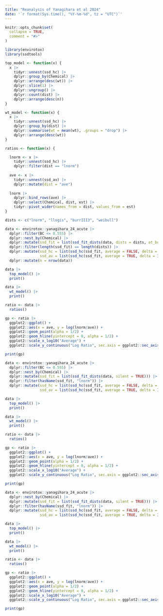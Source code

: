 ```yaml
---
title: "Reanalysis of Yanagihara et al 2024"
date: '`r format(Sys.time(), "%Y-%m-%d", tz = "UTC")`'
---
```


```r
knitr::opts_chunk$set(
  collapse = TRUE,
  comment = "#>"
)
```

```r
library(envirotox)
library(ssdtools)

top_model <- function(x) {
  x |>
    tidyr::unnest(ssd_hc) |>
    dplyr::group_by(Chemical) |>
    dplyr::arrange(desc(wt)) |>
    dplyr::slice(1) |>
    dplyr::ungroup() |>
    dplyr::count(dist) |>
    dplyr::arrange(desc(n))
}

wt_model <- function(x) {
  x |>
    tidyr::unnest(ssd_hc) |>
    dplyr::group_by(dist) |>
    dplyr::summarise(wt = mean(wt), .groups = "drop") |>
    dplyr::arrange(desc(wt))
}

ratios <- function(x) {

  lnorm <- x |>
    tidyr::unnest(ssd_hc) |>
    dplyr::filter(dist == "lnorm")
  
  ave <- x |>
    tidyr::unnest(ssd_av) |>
    dplyr::mutate(dist = "ave")
  
  lnorm |>
    dplyr::bind_rows(ave) |>
    dplyr::select(Chemical, dist, est) |>
    tidyr::pivot_wider(names_from = dist, values_from = est)
}
```

```r
dists <- c("lnorm", "llogis", "burrIII3", "weibull")

data <- envirotox::yanagihara_24_acute |>
  dplyr::filter(BC <= 0.555) |>
  dplyr::nest_by(Chemical) |>
  dplyr::mutate(ssd_fit = list(ssd_fit_dists(data, dists = dists, at_boundary_ok = FALSE, computable = TRUE, silent = TRUE))) |>
  dplyr::filter(length(ssd_fit) == length(dists)) |>
  dplyr::mutate(ssd_hc = list(ssd_hc(ssd_fit, average = FALSE, delta = Inf)),
                ssd_av = list(ssd_hc(ssd_fit, average = TRUE, delta = Inf))) |>
  dplyr::mutate(n = nrow(data))

data |> 
  top_model() |>
  print()

data |>
  wt_model() |>
  print()

ratio <- data |> 
  ratios()

gp <- ratio |> 
  ggplot2::ggplot() +
  ggplot2::aes(x = ave, y = log(lnorm/ave)) +
  ggplot2::geom_point(alpha = 1/2) +
  ggplot2::geom_hline(yintercept = 0, alpha = 1/2) +
  ggplot2::scale_x_log10("Average") +
  ggplot2::scale_y_continuous("Log Ratio", sec.axis = ggplot2::sec_axis(~exp(.), name = "Ratio", breaks = c(1/8,1/4,1/2,1,2,4,8)))

print(gp)
```

```r

data <- envirotox::yanagihara_24_acute |>
  dplyr::filter(BC <= 0.555) |>
  dplyr::nest_by(Chemical) |>
  dplyr::mutate(ssd_fit = list(ssd_fit_dists(data, silent = TRUE))) |>
  dplyr::filter(hasName(ssd_fit, "lnorm")) |>
  dplyr::mutate(ssd_hc = list(ssd_hc(ssd_fit, average = FALSE, delta = Inf)),
                ssd_av = list(ssd_hc(ssd_fit, average = TRUE, delta = Inf)))

data |> 
  top_model() |>
  print()

data |>
  wt_model() |>
  print()

ratio <- data |> 
  ratios()

gp <- ratio |> 
  ggplot2::ggplot() +
  ggplot2::aes(x = ave, y = log(lnorm/ave)) +
  ggplot2::geom_point(alpha = 1/2) +
  ggplot2::geom_hline(yintercept = 0, alpha = 1/2) +
  ggplot2::scale_x_log10("Average") +
  ggplot2::scale_y_continuous("Log Ratio", sec.axis = ggplot2::sec_axis(~exp(.), name = "Ratio", breaks = c(1/8,1/4,1/2,1,2,4,8)))

print(gp)
```

```r

data <- envirotox::yanagihara_24_acute |>
  dplyr::nest_by(Chemical) |>
  dplyr::mutate(ssd_fit = list(ssd_fit_dists(data, silent = TRUE))) |>
  dplyr::filter(hasName(ssd_fit, "lnorm")) |>
  dplyr::mutate(ssd_hc = list(ssd_hc(ssd_fit, average = FALSE, delta = Inf)),
                ssd_av = list(ssd_hc(ssd_fit, average = TRUE, delta = Inf)))

data |> 
  top_model() |>
  print()

data |>
  wt_model() |>
  print()

ratio <- data |> 
  ratios()

gp <- ratio |> 
  ggplot2::ggplot() +
  ggplot2::aes(x = ave, y = log(lnorm/ave)) +
  ggplot2::geom_point(alpha = 1/2) +
  ggplot2::geom_hline(yintercept = 0, alpha = 1/2) +
  ggplot2::scale_x_log10("Average") +
  ggplot2::scale_y_continuous("Log Ratio", sec.axis = ggplot2::sec_axis(~exp(.), name = "Ratio", breaks = c(1/8,1/4,1/2,1,2,4,8)))

print(gp)
```

